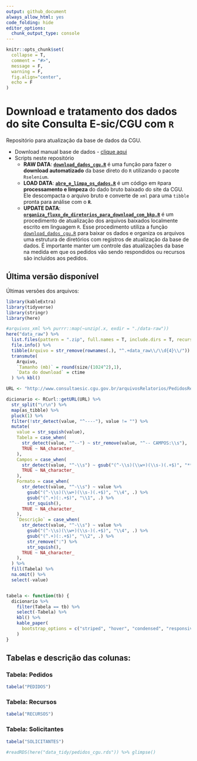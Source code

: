 ```yaml
---
output: github_document
always_allow_html: yes
code_folding: hide
editor_options: 
  chunk_output_type: console
---
```


```r
knitr::opts_chunk$set(
  collapse = T,
  comment = "#>",
  message = F,
  warning = F,
  fig.align="center",
  echo = F
)
```

# Download e tratamento dos dados do site Consulta E-sic/CGU com `R`

Repositório para atualização da base de dados da CGU.

* Download manual base de dados - [clique aqui](http://www.consultaesic.cgu.gov.br/busca/_layouts/15/DownloadPedidos/DownloadDados.aspx)
* Scripts neste repositório
  + **RAW DATA**: [**`download_dados_cgu.R`**](code/download_dados_cgu.R) é uma função para fazer o **download automatizado** da base direto do `R` utilizando o pacote `Rselenium`.
  + **LOAD DATA**: [**`abre_e_limpa_os_dados.R`**](code/abre_e_limpa_os_dados.R) é um código em `R`para **processamento e limpeza** do dado bruto baixado do site da CGU. Ele descompacta o arquivo bruto e converte de `xml` para uma `tibble` pronta para análise com o **`R`**.
  + **UPDATE DATA**: [**`organiza_fluxo_de_diretorios_para_download_com_bkp.R`**](code/organiza_fluxo_de_diretorios_para_download_com_bkp.R) é um procedimento de atualização dos arquivos baixados localmente escrito em linguagem `R`. Esse procedimento utiliza a função [`download_dados_cgu.R`](code/download_dados_cgu.R) para baixar os dados e organiza os arquivos uma estrutura de diretórios com registros de atualização da base de dados. É importante manter um controle das atualizações da base na medida em que os pedidos vão sendo respondidos ou recursos são incluídos aos pedidos.


## Última versão disponível

Últimas versões dos arquivos:


```r
library(kableExtra)
library(tidyverse)
library(stringr)
library(here)

#arquivos_xml %>% purrr::map(~unzip(.x, exdir = "./data-raw"))
here("data_raw") %>% 
  list.files(pattern = ".zip", full.names = T, include.dirs = T, recursive = T) %>% 
  file.info() %>% 
  tibble(Arquivo = str_remove(rownames(.), "^.+data_raw\\/\\d{4}\\/")) %>% 
  transmute(
    Arquivo, 
    `Tamanho (mb)` = round(size/(1024^2),1),
    `Data do download` = ctime
  ) %>% kbl()
```

```r


URL <- "http://www.consultaesic.cgu.gov.br/arquivosRelatorios/PedidosRespostas/Dicionario-Dados-Exportacao.txt"

dicionario <- RCurl::getURL(URL) %>% 
  str_split("\r\n") %>% 
  map(as_tibble) %>% 
  pluck(1) %>% 
  filter(!str_detect(value, "^----"), value != "") %>% 
  mutate(
    value = str_squish(value),
    Tabela = case_when(
      str_detect(value, "^--") ~ str_remove(value, "^-- CAMPOS:\\s"),
      TRUE ~ NA_character_
    ),
    Campos = case_when(
      str_detect(value, "^-\\s") ~ gsub("(^-\\s)(\\w+)(\\s-)(.+$)", "**`\\2`**", value),
      TRUE ~ NA_character_
    ),
    Formato = case_when(
      str_detect(value, "^-\\s") ~ value %>% 
        gsub("(^-\\s)(\\w+)(\\s-)(.+$)", "\\4", .) %>% 
        gsub("(^.+)(:.+$)", "\\1", .) %>% 
        str_squish(),
      TRUE ~ NA_character_
    ),
    `Descrição` = case_when(
      str_detect(value, "^-\\s") ~ value %>% 
        gsub("(^-\\s)(\\w+)(\\s-)(.+$)", "\\4", .) %>% 
        gsub("(^.+)(:.+$)", "\\2", .) %>%
        str_remove(":") %>% 
        str_squish(),
      TRUE ~ NA_character_
    ),
  ) %>% 
  fill(Tabela) %>% 
  na.omit() %>% 
  select(-value) 


tabela <- function(tb) {
  dicionario %>%
    filter(Tabela == tb) %>%
    select(-Tabela) %>%
    kbl() %>%
    kable_paper(
      bootstrap_options = c("striped", "hover", "condensed", "responsive")
    )
}
```

## Tabelas e descrição das colunas:

### Tabela: Pedidos

```r
tabela("PEDIDOS")
```

### Tabela: Recursos

```r
tabela("RECURSOS")
```

### Tabela: Solicitantes

```r
tabela("SOLICITANTES")
```




```r
#readRDS(here("data_tidy/pedidos_cgu.rds")) %>% glimpse()
```
